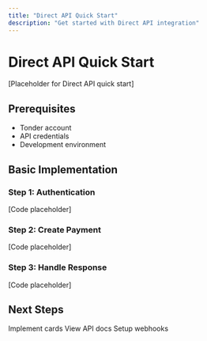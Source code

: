 ```yaml
---
title: "Direct API Quick Start"
description: "Get started with Direct API integration"
---
```


# Direct API Quick Start

[Placeholder for Direct API quick start]

## Prerequisites

- Tonder account
- API credentials
- Development environment

## Basic Implementation

### Step 1: Authentication

[Code placeholder]

### Step 2: Create Payment

[Code placeholder]

### Step 3: Handle Response

[Code placeholder]

## Next Steps

<CardGroup cols={3}>
  <Card title="Card Payments" icon="credit-card" href="/mock-direct-api/card-payments">
    Implement cards
  </Card>
  <Card title="API Reference" icon="book" href="/reference/overview">
    View API docs
  </Card>
  <Card title="Webhooks" icon="webhook" href="/mock-direct-api/webhooks">
    Setup webhooks
  </Card>
</CardGroup>

